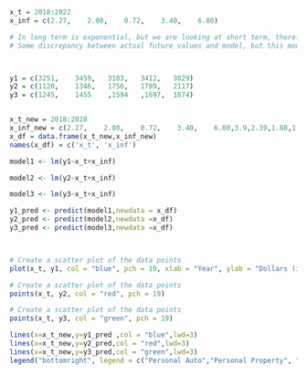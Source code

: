 
```r
x_t = 2018:2022
x_inf = c(2.27,    2.00,    0.72,    3.40,    6.80)

# In long term is exponential, but we are looking at short term, therefore used linear model.
# Some discrepancy between actual future values and model, but this model is created to show the general trend over the next years



y1 = c(3251,	3459,	3103,	3412,	3829)
y2 = c(1120,	1346,	1756,	1789,	2117)
y3 = c(1245,	1455	,1594	,1697,	1874)


x_t_new = 2018:2028
x_inf_new = c(2.27,    2.00,    0.72,    3.40,    6.80,3.9,2.39,1.88,1.89,1.9,2)
x_df = data.frame(x_t_new,x_inf_new)
names(x_df) = c('x_t', 'x_inf')

model1 <- lm(y1~x_t+x_inf)

model2 <- lm(y2~x_t+x_inf)

model3 <- lm(y3~x_t+x_inf)

y1_pred <- predict(model1,newdata = x_df)
y2_pred <- predict(model2,newdata =x_df)
y3_pred <- predict(model3,newdata =x_df)



# Create a scatter plot of the data points
plot(x_t, y1, col = "blue", pch = 19, xlab = "Year", ylab = "Dollars (in Millions)", main = "Losses excluding CAT losses", ylim = c(1000,4000),xlim=c(2018,2028),lwd = 2)

# Create a scatter plot of the data points
points(x_t, y2, col = "red", pch = 19)

# Create a scatter plot of the data points
points(x_t, y3, col = "green", pch = 19)

lines(x=x_t_new,y=y1_pred ,col = "blue",lwd=3)
lines(x=x_t_new,y=y2_pred,col = "red",lwd=3)
lines(x=x_t_new,y=y3_pred,col = "green",lwd=3)
legend("bottomright", legend = c("Personal Auto","Personal Property", "Commercial Lines"), cex=1,col = c("blue","red", "green"), pch = c(19, 19,19))



```

